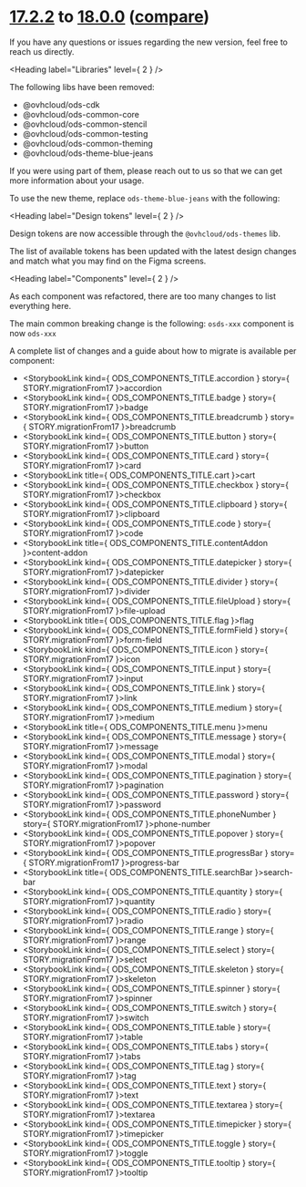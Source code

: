 
<Meta title="OVHcloud Design System/What's new?/Migration guide/17.x to 18.x" />

# [17.2.2](https://ovh.github.io/design-system/v17.2.2/?path=/story/ovhcloud-design-system-what-s-new-changelog--page) to [18.0.0](https://ovh.github.io/design-system/v18.0.0/?path=/story/ovhcloud-design-system-what-s-new-changelog--page) ([compare](https://github.com/ovh/design-system/compare/release/17.0...release/18.0))

If you have any questions or issues regarding the new version, feel free to reach us directly.

<Heading label="Libraries" level={ 2 } />

The following libs have been removed:
- @ovhcloud/ods-cdk
- @ovhcloud/ods-common-core
- @ovhcloud/ods-common-stencil
- @ovhcloud/ods-common-testing
- @ovhcloud/ods-common-theming
- @ovhcloud/ods-theme-blue-jeans

If you were using part of them, please reach out to us so that we can get more information about your usage.

To use the new theme, replace `ods-theme-blue-jeans` with the following:

<Source code="import '@ovhcloud/ods-themes/default';"
        dark="true"
        language="typescript" />

<Heading label="Design tokens" level={ 2 } />

Design tokens are now accessible through the `@ovhcloud/ods-themes` lib.

The list of available tokens has been updated with the latest design changes and match what you may find on the Figma screens.

<Heading label="Components" level={ 2 } />

As each component was refactored, there are too many changes to list everything here.

The main common breaking change is the following: `osds-xxx` component is now `ods-xxx`

A complete list of changes and a guide about how to migrate is available per component:

* <StorybookLink kind={ ODS_COMPONENTS_TITLE.accordion } story={ STORY.migrationFrom17 }>accordion</StorybookLink>
* <StorybookLink kind={ ODS_COMPONENTS_TITLE.badge } story={ STORY.migrationFrom17 }>badge</StorybookLink>
* <StorybookLink kind={ ODS_COMPONENTS_TITLE.breadcrumb } story={ STORY.migrationFrom17 }>breadcrumb</StorybookLink>
* <StorybookLink kind={ ODS_COMPONENTS_TITLE.button } story={ STORY.migrationFrom17 }>button</StorybookLink>
* <StorybookLink kind={ ODS_COMPONENTS_TITLE.card } story={ STORY.migrationFrom17 }>card</StorybookLink>
* <StorybookLink title={ ODS_COMPONENTS_TITLE.cart }>cart</StorybookLink>
* <StorybookLink kind={ ODS_COMPONENTS_TITLE.checkbox } story={ STORY.migrationFrom17 }>checkbox</StorybookLink>
* <StorybookLink kind={ ODS_COMPONENTS_TITLE.clipboard } story={ STORY.migrationFrom17 }>clipboard</StorybookLink>
* <StorybookLink kind={ ODS_COMPONENTS_TITLE.code } story={ STORY.migrationFrom17 }>code</StorybookLink>
* <StorybookLink title={ ODS_COMPONENTS_TITLE.contentAddon }>content-addon</StorybookLink>
* <StorybookLink kind={ ODS_COMPONENTS_TITLE.datepicker } story={ STORY.migrationFrom17 }>datepicker</StorybookLink>
* <StorybookLink kind={ ODS_COMPONENTS_TITLE.divider } story={ STORY.migrationFrom17 }>divider</StorybookLink>
* <StorybookLink kind={ ODS_COMPONENTS_TITLE.fileUpload } story={ STORY.migrationFrom17 }>file-upload</StorybookLink>
* <StorybookLink title={ ODS_COMPONENTS_TITLE.flag }>flag</StorybookLink>
* <StorybookLink kind={ ODS_COMPONENTS_TITLE.formField } story={ STORY.migrationFrom17 }>form-field</StorybookLink>
* <StorybookLink kind={ ODS_COMPONENTS_TITLE.icon } story={ STORY.migrationFrom17 }>icon</StorybookLink>
* <StorybookLink kind={ ODS_COMPONENTS_TITLE.input } story={ STORY.migrationFrom17 }>input</StorybookLink>
* <StorybookLink kind={ ODS_COMPONENTS_TITLE.link } story={ STORY.migrationFrom17 }>link</StorybookLink>
* <StorybookLink kind={ ODS_COMPONENTS_TITLE.medium } story={ STORY.migrationFrom17 }>medium</StorybookLink>
* <StorybookLink title={ ODS_COMPONENTS_TITLE.menu }>menu</StorybookLink>
* <StorybookLink kind={ ODS_COMPONENTS_TITLE.message } story={ STORY.migrationFrom17 }>message</StorybookLink>
* <StorybookLink kind={ ODS_COMPONENTS_TITLE.modal } story={ STORY.migrationFrom17 }>modal</StorybookLink>
* <StorybookLink kind={ ODS_COMPONENTS_TITLE.pagination } story={ STORY.migrationFrom17 }>pagination</StorybookLink>
* <StorybookLink kind={ ODS_COMPONENTS_TITLE.password } story={ STORY.migrationFrom17 }>password</StorybookLink>
* <StorybookLink kind={ ODS_COMPONENTS_TITLE.phoneNumber } story={ STORY.migrationFrom17 }>phone-number</StorybookLink>
* <StorybookLink kind={ ODS_COMPONENTS_TITLE.popover } story={ STORY.migrationFrom17 }>popover</StorybookLink>
* <StorybookLink kind={ ODS_COMPONENTS_TITLE.progressBar } story={ STORY.migrationFrom17 }>progress-bar</StorybookLink>
* <StorybookLink title={ ODS_COMPONENTS_TITLE.searchBar }>search-bar</StorybookLink>
* <StorybookLink kind={ ODS_COMPONENTS_TITLE.quantity } story={ STORY.migrationFrom17 }>quantity</StorybookLink>
* <StorybookLink kind={ ODS_COMPONENTS_TITLE.radio } story={ STORY.migrationFrom17 }>radio</StorybookLink>
* <StorybookLink kind={ ODS_COMPONENTS_TITLE.range } story={ STORY.migrationFrom17 }>range</StorybookLink>
* <StorybookLink kind={ ODS_COMPONENTS_TITLE.select } story={ STORY.migrationFrom17 }>select</StorybookLink>
* <StorybookLink kind={ ODS_COMPONENTS_TITLE.skeleton } story={ STORY.migrationFrom17 }>skeleton</StorybookLink>
* <StorybookLink kind={ ODS_COMPONENTS_TITLE.spinner } story={ STORY.migrationFrom17 }>spinner</StorybookLink>
* <StorybookLink kind={ ODS_COMPONENTS_TITLE.switch } story={ STORY.migrationFrom17 }>switch</StorybookLink>
* <StorybookLink kind={ ODS_COMPONENTS_TITLE.table } story={ STORY.migrationFrom17 }>table</StorybookLink>
* <StorybookLink kind={ ODS_COMPONENTS_TITLE.tabs } story={ STORY.migrationFrom17 }>tabs</StorybookLink>
* <StorybookLink kind={ ODS_COMPONENTS_TITLE.tag } story={ STORY.migrationFrom17 }>tag</StorybookLink>
* <StorybookLink kind={ ODS_COMPONENTS_TITLE.text } story={ STORY.migrationFrom17 }>text</StorybookLink>
* <StorybookLink kind={ ODS_COMPONENTS_TITLE.textarea } story={ STORY.migrationFrom17 }>textarea</StorybookLink>
* <StorybookLink kind={ ODS_COMPONENTS_TITLE.timepicker } story={ STORY.migrationFrom17 }>timepicker</StorybookLink>
* <StorybookLink kind={ ODS_COMPONENTS_TITLE.toggle } story={ STORY.migrationFrom17 }>toggle</StorybookLink>
* <StorybookLink kind={ ODS_COMPONENTS_TITLE.tooltip } story={ STORY.migrationFrom17 }>tooltip</StorybookLink>
